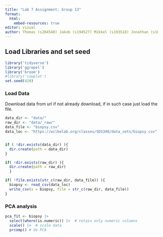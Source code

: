 ```yaml
---
title: "Lab 7 Assignment: Group 13"
format:
  html:
    embed-resources: true
editor: visual
author: Thomas (s204540) Jakob (s194527) Mikkel (s193518) Jonathan (s184243) El Mehdi (s194533)
---
```


## **Load Libraries and set seed**

```r
library('tidyverse') 
library('ggrepel')
library('broom')
#library('cowplot')
set.seed(420)
```

### **Load Data**

Download data from url if not already download, if in such case just load the file.

```r
data_dir <- "data/"
raw_dir <- "data/_raw/" 
data_file <- "biopsy.csv"
data_loc <- "https://wilkelab.org/classes/SDS348/data_sets/biopsy.csv"


if ( !dir.exists(data_dir) ){
  dir.create(path = data_dir)
}

if( !dir.exists(raw_dir) ){
  dir.create(path = raw_dir) 
  } 

if( !file.exists(str_c(raw_dir, data_file)) ){
  biopsy <- read_csv(data_loc)
  write_csv(x = biopsy, file = str_c(raw_dir, data_file))
}
```

### PCA analysis

```r
pca_fit <- biopsy |>
  select(where(is.numeric)) |>  # retain only numeric columns
  scale() |>  # scale data
  prcomp() # do PCA
```
